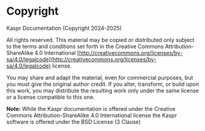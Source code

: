 # Copyright

Kaspr Documentation (Copyright 2024-2025)

All rights reserved. This material may be copied or distributed only subject to the terms and conditions set forth in the Creative Commons Attribution-ShareAlike 4.0 International [http://creativecommons.org/licenses/by-sa/4.0/legalcode](http://creativecommons.org/licenses/by-sa/4.0/legalcode) license.

You may share and adapt the material, even for commercial purposes, but you must give the original author credit. If you alter, transform, or build upon this work, you may distribute the resulting work only under the same license or a license compatible to this one.

**Note:**
While the Kaspr documentation is offered under the Creative Commons Attribution-ShareAlike 4.0 International license the Kaspr software is offered under the BSD License (3 Clause)